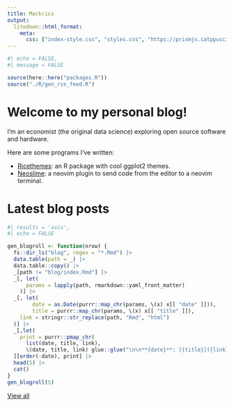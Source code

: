 ```yaml
---
title: Mackrics
output:
  litedown::html_format:
    meta:
      css: ["index-style.css", "styles.css", "https://prismjs.catppuccin.com/mocha.css"]
---
```


```r
#| echo = FALSE,
#| message = FALSE

source(here::here("packages.R"))
source("./R/gen_rss_feed.R")
```


# Welcome to my personal blog!

I’m an economist (the original data science) exploring open source software and hardware.

Here are some programs I've written:

- [Ricethemes](https://github.com/Mackrics/ricethemes): an R package with cool
  ggplot2 themes.
- [Neoslime](https://github.com/Mackrics/neoslime): a neovim plugin to send
  code from the editor to a neovim terminal.


# Latest blog posts

```r
#| results = 'asis',
#| echo = FALSE

gen_blogroll <- function(nrow) {
  fs::dir_ls("blog", regex = "*.Rmd") |>
  data.table(path = _) |>
  data.table::copy() |>
  _[path != "blog/index.Rmd"] |>
  _[, let(
      params = lapply(path, rmarkdown::yaml_front_matter)
    )] |>
  _[, let(
        date = as.Date(purrr::map_chr(params, \(x) x[[ "date" ]])),
        title = purrr::map_chr(params, \(x) x[[ "title" ]]),
	link = stringr::str_replace(path, "Rmd", "html")
  )] |>
  _[,let(
    print = purrr::pmap_chr(
      list(date, title, link), 
      \(date, title, link) glue::glue("\n\n**{date}**: [{title}]({link})\n\n")))
  ][order(-date), print] |>
  head(5) |>
  cat()
}
gen_blogroll(5)
```

[View all](./blog/index.html)
